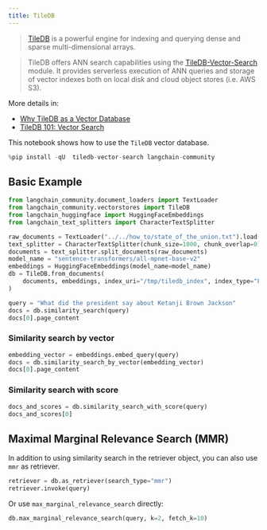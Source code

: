 ```yaml
---
title: TileDB
---
```


> [TileDB](https://github.com/TileDB-Inc/TileDB) is a powerful engine for indexing and querying dense and sparse multi-dimensional arrays.

> TileDB offers ANN search capabilities using the [TileDB-Vector-Search](https://github.com/TileDB-Inc/TileDB-Vector-Search) module. It provides serverless execution of ANN queries and storage of vector indexes both on local disk and cloud object stores (i.e. AWS S3).

More details in:

- [Why TileDB as a Vector Database](https://tiledb.com/blog/why-tiledb-as-a-vector-database)
- [TileDB 101: Vector Search](https://tiledb.com/blog/tiledb-101-vector-search)

This notebook shows how to use the `TileDB` vector database.

```python
%pip install -qU  tiledb-vector-search langchain-community
```

## Basic Example

```python
from langchain_community.document_loaders import TextLoader
from langchain_community.vectorstores import TileDB
from langchain_huggingface import HuggingFaceEmbeddings
from langchain_text_splitters import CharacterTextSplitter

raw_documents = TextLoader("../../how_to/state_of_the_union.txt").load()
text_splitter = CharacterTextSplitter(chunk_size=1000, chunk_overlap=0)
documents = text_splitter.split_documents(raw_documents)
model_name = "sentence-transformers/all-mpnet-base-v2"
embeddings = HuggingFaceEmbeddings(model_name=model_name)
db = TileDB.from_documents(
    documents, embeddings, index_uri="/tmp/tiledb_index", index_type="FLAT"
)
```

```python
query = "What did the president say about Ketanji Brown Jackson"
docs = db.similarity_search(query)
docs[0].page_content
```

### Similarity search by vector

```python
embedding_vector = embeddings.embed_query(query)
docs = db.similarity_search_by_vector(embedding_vector)
docs[0].page_content
```

### Similarity search with score

```python
docs_and_scores = db.similarity_search_with_score(query)
docs_and_scores[0]
```

## Maximal Marginal Relevance Search (MMR)

In addition to using similarity search in the retriever object, you can also use `mmr` as retriever.

```python
retriever = db.as_retriever(search_type="mmr")
retriever.invoke(query)
```

Or use `max_marginal_relevance_search` directly:

```python
db.max_marginal_relevance_search(query, k=2, fetch_k=10)
```
